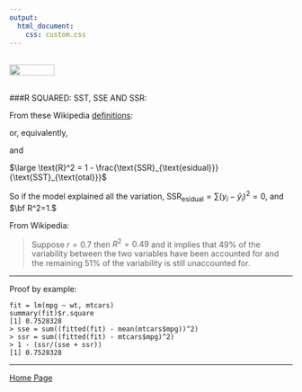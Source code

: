 ```yaml
---
output: 
  html_document:
    css: custom.css
---
```


<br>
<a href="http://rinterested.github.io/statistics/index.html">
<img HEIGHT="20" WIDTH="80" src="https://cloud.githubusercontent.com/assets/9312897/10556783/a27a26fa-745c-11e5-9b1a-2d5bd737387a.PNG"></a>
<br><br>

###R SQUARED: SST, SSE AND SSR:
<br>

From these Wikipedia [definitions](https://en.wikipedia.org/wiki/Coefficient_of_determination#Definitions):

\begin{align}
\text{SST}_{\text{otal}} &= \color{red}{\text{SSE}_{\text{xplained}}}+\color{blue}{\text{SSR}_{\text{esidual}}}\\
\end{align}

or, equivalently,

\begin{align}
\sum(y_i-\bar y)^2 &=\color{red}{\sum(\hat y_i-\bar y)^2}+\color{blue}{\sum(y_i-\hat y_i)^2}
\end{align}

and

$\large \text{R}^2 = 1 - \frac{\text{SSR}_{\text{esidual}}}{\text{SST}_{\text{otal}}}$

So if the model explained all the variation, $\text{SSR}_{\text{esidual}}=\sum(y_i-\hat y_i)^2=0$, and $\bf R^2=1.$

From Wikipedia:

> Suppose $r = 0.7$ then $R^2 = 0.49$ and it implies that $49\%$ of the
> variability between the two variables have been accounted for and the
> remaining $51\%$ of the variability is still unaccounted for.

---

Proof by example:

    fit = lm(mpg ~ wt, mtcars)
    summary(fit)$r.square
    [1] 0.7528328
    > sse = sum((fitted(fit) - mean(mtcars$mpg))^2)
    > ssr = sum((fitted(fit) - mtcars$mpg)^2)
    > 1 - (ssr/(sse + ssr))
    [1] 0.7528328

---

<a href="http://rinterested.github.io/statistics/index.html">Home Page</a>
